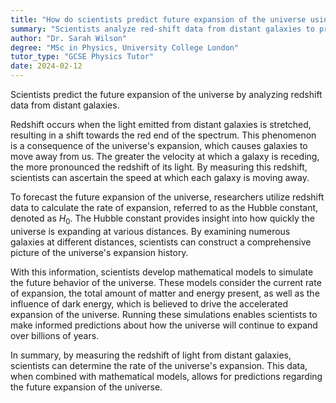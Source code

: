 ```yaml
---
title: "How do scientists predict future expansion of the universe using red-shift data?"
summary: "Scientists analyze red-shift data from distant galaxies to predict the future expansion of the universe. This research enhances understanding of cosmic evolution and the universe's long-term trajectory."
author: "Dr. Sarah Wilson"
degree: "MSc in Physics, University College London"
tutor_type: "GCSE Physics Tutor"
date: 2024-02-12
---
```


Scientists predict the future expansion of the universe by analyzing redshift data from distant galaxies.

Redshift occurs when the light emitted from distant galaxies is stretched, resulting in a shift towards the red end of the spectrum. This phenomenon is a consequence of the universe's expansion, which causes galaxies to move away from us. The greater the velocity at which a galaxy is receding, the more pronounced the redshift of its light. By measuring this redshift, scientists can ascertain the speed at which each galaxy is moving away.

To forecast the future expansion of the universe, researchers utilize redshift data to calculate the rate of expansion, referred to as the Hubble constant, denoted as $H_0$. The Hubble constant provides insight into how quickly the universe is expanding at various distances. By examining numerous galaxies at different distances, scientists can construct a comprehensive picture of the universe's expansion history.

With this information, scientists develop mathematical models to simulate the future behavior of the universe. These models consider the current rate of expansion, the total amount of matter and energy present, as well as the influence of dark energy, which is believed to drive the accelerated expansion of the universe. Running these simulations enables scientists to make informed predictions about how the universe will continue to expand over billions of years.

In summary, by measuring the redshift of light from distant galaxies, scientists can determine the rate of the universe's expansion. This data, when combined with mathematical models, allows for predictions regarding the future expansion of the universe.
    